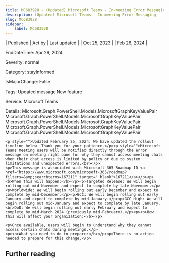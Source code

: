 ```yaml
---
title: MC683928 - (Updated) Microsoft Teams - In-meeting Error Messaging
description: (Updated) Microsoft Teams - In-meeting Error Messaging
slug: MC683928
sidebar:
    label: MC683928
---
```



| Published | Act by | Last updated |
| Oct 25, 2023 |  | Feb 26, 2024 |

EndDateTime: Apr 29, 2024

Severity: normal

Category: stayInformed

IsMajorChange: False

Tags: Updated message New feature

Service: Microsoft Teams

Details: Microsoft.Graph.PowerShell.Models.MicrosoftGraphKeyValuePair Microsoft.Graph.PowerShell.Models.MicrosoftGraphKeyValuePair Microsoft.Graph.PowerShell.Models.MicrosoftGraphKeyValuePair Microsoft.Graph.PowerShell.Models.MicrosoftGraphKeyValuePair Microsoft.Graph.PowerShell.Models.MicrosoftGraphKeyValuePair

```
<p style="">Updated February 25, 2024: We have updated the rollout timeline below. Thank you for your patience.</p><p style="">Microsoft Teams Meeting users will be notified directly through the error message on meeting right pane for why they cannot access meeting chats when their chat access is limited by policy or due to system limitations and unexpected errors.<br></p>
<p>This message is associated with Microsoft 365 Roadmap ID <a href="https://www.microsoft.com/microsoft-365/roadmap?filters=&amp;searchterms=167211" target="_blank">167211</a></p><p><b>When this will happen:</b></p><p>Targeted Release: We will begin rolling out mid-November and expect to complete by late November.</p><p>Worldwide: We will begin rolling out early December and expect to complete by mid-December.</p><p>GCC: We will begin rolling out early January and expect to complete by mid-January.</p><p>GCC High: We will begin rolling out mid-January and expect to complete by late January.<br>DoD: We will begin rolling out early February and expect to complete by mid-March 2024 (previously mid-February).</p><p><b>How this will affect your organization:</b></p>

<p>Once available, users will begin to understand why they cannot access certain chats during meetings.</p>
<p><b>What you need to do to prepare:</b></p><p>There is no action needed to prepare for this change.</p>
```

## Further reading
